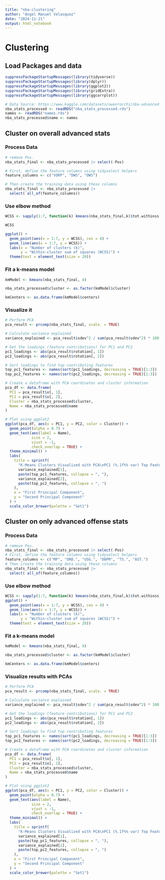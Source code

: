 ```yaml
---
title: "nba-clustering"
author: "Angel Manuel Velasquez"
date: "2024-11-21"
output: html_notebook
---
```


# Clustering

## Load Packages and data
```r
suppressPackageStartupMessages(library(tidyverse))
suppressPackageStartupMessages(library(dplyr))
suppressPackageStartupMessages(library(ggplot2))
suppressPackageStartupMessages(library(gridExtra))
suppressPackageStartupMessages(library(ggcorrplot))

# Data Source: https://www.kaggle.com/datasets/owenrocchi/nba-advanced-stats-20022022
nba_stats_processed <- readRDS("nba_stats_processed.rds")
names <- readRDS("names.rds")
nba_stats_processed$name <- names
```

## Cluster on overall advanced stats



### Process Data 
```r

# remove Pos. 
nba_stats_final <- nba_stats_processed |> select(-Pos)

# First, define the feature columns using tidyselect helpers
feature_columns <- c("VORP", "DWS", "OWS")

# Then create the training data using these columns
nba_stats_final <- nba_stats_processed |> 
  select( all_of(feature_columns))

```

### Use elbow method

```r
WCSS <- sapply(1:7, function(k) kmeans(nba_stats_final,k)$tot.withinss)

WCSS

ggplot() +
  geom_point(aes(x = 1:7, y = WCSS), cex = 4) +
  geom_line(aes(x = 1:7, y = WCSS)) +
  labs(x = "Number of clusters (k)", 
       y = "Within-cluster sum of squares (WCSS)") +
  theme(text = element_text(size = 20))
```

### Fit a k-means model
```r
kmModel <- kmeans(nba_stats_final, 4)

nba_stats_processed$cluster <- as.factor(kmModel$cluster)

kmCenters <- as.data.frame(kmModel$centers)
```



### Visualize it
```r
# Perform PCA
pca_result <- prcomp(nba_stats_final, scale. = TRUE)

# Calculate variance explained
variance_explained <- pca_result$sdev^2 / sum(pca_result$sdev^2) * 100

# Get the loadings (feature contributions) for PC1 and PC2
pc1_loadings <- abs(pca_result$rotation[, 1])
pc2_loadings <- abs(pca_result$rotation[, 2])

# Sort loadings to find top contributing features
top_pc1_features <- names(sort(pc1_loadings, decreasing = TRUE)[1:3])
top_pc2_features <- names(sort(pc2_loadings, decreasing = TRUE)[1:3])

# Create a dataframe with PCA coordinates and cluster information
pca_df <- data.frame(
  PC1 = pca_result$x[, 1],
  PC2 = pca_result$x[, 2],
  Cluster = nba_stats_processed$cluster,
  Name = nba_stats_processed$name
)

# Plot using ggplot2
ggplot(pca_df, aes(x = PC1, y = PC2, color = Cluster)) +
  geom_point(alpha = 0.7) +
  geom_text(aes(label = Name), 
            size = 2, 
            vjust = -1, 
            check_overlap = TRUE) +
  theme_minimal() +
  labs(
    title = sprintf(
      "K-Means Clusters Visualized with PCA\nPC1 (%.1f%% var) Top Features: %s\nPC2 (%.1f%% var) Top Features: %s", 
      variance_explained[1], 
      paste(top_pc1_features, collapse = ", "),
      variance_explained[2],
      paste(top_pc2_features, collapse = ", ")
    ),
    x = "First Principal Component",
    y = "Second Principal Component"
  ) +
  scale_color_brewer(palette = "Set1")
```

## Cluster on only advanced offense stats

### Process Data 
```r
# remove Pos. 
nba_stats_final <- nba_stats_processed |> select(-Pos)
# First, define the feature columns using tidyselect helpers
feature_columns <- c("MP", "ORB.", "USG.", "OBPM", "TS.", "AST.")
# Then create the training data using these columns
nba_stats_final <- nba_stats_processed |> 
  select( all_of(feature_columns))

```

### Use elbow method

```r
WCSS <- sapply(1:7, function(k) kmeans(nba_stats_final,k)$tot.withinss)
ggplot() +
  geom_point(aes(x = 1:7, y = WCSS), cex = 4) +
  geom_line(aes(x = 1:7, y = WCSS)) +
  labs(x = "Number of clusters (k)", 
       y = "Within-cluster sum of squares (WCSS)") +
  theme(text = element_text(size = 20))
```

### Fit a k-means model
```r
kmModel <- kmeans(nba_stats_final, 4)

nba_stats_processed$cluster <- as.factor(kmModel$cluster)

kmCenters <- as.data.frame(kmModel$centers)
```



### Visualize results with PCAs
```r
# Perform PCA
pca_result <- prcomp(nba_stats_final, scale. = TRUE)

# Calculate variance explained
variance_explained <- pca_result$sdev^2 / sum(pca_result$sdev^2) * 100

# Get the loadings (feature contributions) for PC1 and PC2
pc1_loadings <- abs(pca_result$rotation[, 1])
pc2_loadings <- abs(pca_result$rotation[, 2])

# Sort loadings to find top contributing features
top_pc1_features <- names(sort(pc1_loadings, decreasing = TRUE)[1:3])
top_pc2_features <- names(sort(pc2_loadings, decreasing = TRUE)[1:3])

# Create a dataframe with PCA coordinates and cluster information
pca_df <- data.frame(
  PC1 = pca_result$x[, 1],
  PC2 = pca_result$x[, 2],
  Cluster = nba_stats_processed$cluster,
  Name = nba_stats_processed$name
)

# Plot using ggplot2
ggplot(pca_df, aes(x = PC1, y = PC2, color = Cluster)) +
  geom_point(alpha = 0.7) +
  geom_text(aes(label = Name), 
            size = 2, 
            vjust = -1, 
            check_overlap = TRUE) +
  theme_minimal() +
  labs(
    title = sprintf(
      "K-Means Clusters Visualized with PCA\nPC1 (%.1f%% var) Top Features: %s\nPC2 (%.1f%% var) Top Features: %s", 
      variance_explained[1], 
      paste(top_pc1_features, collapse = ", "),
      variance_explained[2],
      paste(top_pc2_features, collapse = ", ")
    ),
    x = "First Principal Component",
    y = "Second Principal Component"
  ) +
  scale_color_brewer(palette = "Set1")
```